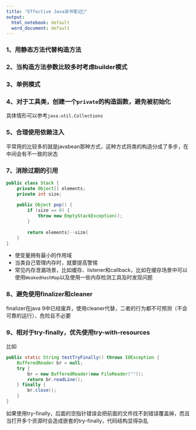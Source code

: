 ```yaml
---
title: "Effective Java读书笔记"
output:
  html_notebook: default
  word_document: default
---
```


### 1、用静态方法代替构造方法

### 2、当构造方法参数比较多时考虑builder模式

### 3、单例模式

### 4、对于工具类，创建一个`private`的构造函数，避免被初始化

具体情形可以参考`java.util.Collections`

### 5、合理使用依赖注入



平常用的比较多的就是javabean那种方式，这种方式将类的构造分成了多步，在中间会有不一致的状态

### 7、消除过期的引用

```java
public class Stack {
    private Object[] elements;
    private int size;
    
    public Object pop() {
        if (size == 0) {
            throw new EmptyStackException();
        }
        
        return elements[--size]
    }
}
```

- 使变量拥有最小的作用域
- 当类自己管理内存时，就要提高警惕
- 常见内存泄漏场景，比如缓存、listener和callback，比如在缓存场景中可以使用`WeakedHashMap`以及使用一些内存检测工具及时发现问题

### 8、避免使用finalizer和cleaner

finalizer在java 9中已经废弃，使用cleaner代替，二者的行为都不可预测（不会可靠的运行）、危险且不必要

### 9、相对于try-finally，优先使用try-with-resources

比如

```java
public static String testTryFinally() throws IOException {
    BufferedReader br = null;
    try {
        br = new BufferedReader(new FileReader(""));
        return br.readLine();
    } finally {
        br.close();
    }
}
```

如果使用try-finally，后面的空指针错误会把前面的文件找不到错误覆盖掉，而且当打开多个资源时会造成嵌套的try-finally，代码结构显得杂乱




